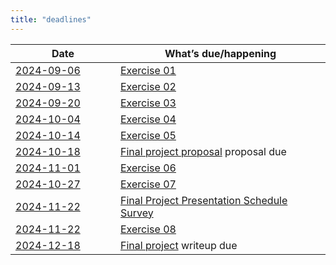 ```yaml
---
title: "deadlines"
---
```


| Date      | What's [due]{.orange_due}/happening |
|-----------|----------------------|
| [2024-09-06](schedule.qmd#friday-september-06)   | [Exercise 01](exercises/ex01-read-a-scientific-paper.qmd) |
| [2024-09-13](schedule.qmd#friday-september-13) | [Exercise 02](exercises/ex02-textbook-findings.qmd) |
| [2024-09-20](schedule.qmd#friday-september-20) | [Exercise 03](exercises/ex03-norms-counternorms.qmd) |
| [2024-10-04](schedule.qmd#friday-october-04)  | [Exercise 04](exercises/ex04-scientific-integrity.qmd) |
| [2024-10-14](schedule.qmd#monday-october-14)  | [Exercise 05](exercises/ex05-p-hacking.qmd") |
| [2024-10-18](schedule.qmd#friday-october-18) | [Final project proposal](exercises/final-project.qmd) proposal due |
| [2024-11-01](schedule.qmd#friday-november-01) | [Exercise 06](exercises/ex06-apes.qmd) |
| [2024-10-27](schedule.qmd#friday-november-08) | [Exercise 07](exercises/ex07-replication.qmd) |
| [2024-11-22](schedule.qmd#friday-november-22) | [Final Project Presentation Schedule Survey]() |
| [2024-11-22](schedule.qmd#friday-november-22) | [Exercise 08](exercises/ex08-sharing.qmd) |
| [2024-12-18](schedule.qmd#wednesday-december-18)  | [Final project](exercises/final-project.qmd) writeup due |